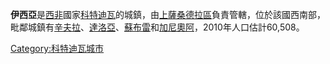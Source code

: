 {{Infobox Settlement
<!--See the Table at Infobox Settlement for all fields and descriptions of usage-->
<!-- Basic info  ---------------->
|name          = 伊西亞
|other_name             =
|native_name            =  <!-- for cities whose native name is not in English -->
|nickname               = 
|settlement_type        =
|motto                  =
<!-- images and maps  ----------->
|image_skyline          =
|imagesize              =
|image_caption          = 
|image_flag             = 
|flag_size              =
|image_seal             = 
|seal_size              =
|image_shield           = 
|shield_size            =
|image_map              = 
|mapsize                =
|map_caption            = 
|pushpin_map            = Côte d'Ivoire<!-- the name of a location map as per http://en.wikipedia.org/wiki/Template:Location_map -->
|pushpin_label_position =bottom
|pushpin_mapsize        =300
|pushpin_map_caption    =
<!-- Location ------------------>
|coordinates_display    = inline,title
|coordinates_region     = CI
|coordinates_footnotes  = 
|subdivision_type       = 國家
|subdivision_name       = {{flag|Côte d'Ivoire}}
|subdivision_type1      = 區
|subdivision_name1      = [[上薩桑德拉區|上薩桑德拉區]]
|subdivision_type2      =
|subdivision_name2      = 
|subdivision_type3      =
|subdivision_name3      = 
|<!-- Politics ----------------->
|government_footnotes   =
|government_type        =
|leader_title           =
|leader_name            =
|leader_title1          =  <!-- for places with, say, both a mayor and a city manager -->
|leader_name1           =
|established_title      =  <!-- Settled -->
|established_date       = 
<!-- Area    --------------------->
|area_magnitude         = 
|unit_pref                =Imperial <!--Enter: Imperial, if Imperial (metric) is desired-->
|area_footnotes           =
|area_total_km2           = <!-- ALL fields dealing with a measurements are subject to automatic unit conversion-->
|area_land_km2            = <!--See table @ Template:Infobox Settlement for details on automatic unit conversion-->
<!-- Population   ----------------------->
|population_as_of               =
|population_footnotes           =
|population_note                =
|population_total               =
|population_density_km2         =
|population_density_sq_mi       =
|population_metro               =
|population_density_metro_km2   =
|population_density_metro_sq_mi =
|population_blank1_title        =Ethnicities
|population_blank1              =
|population_density_blank1_km2 =   
|population_density_blank1_sq_mi =
<!-- General information  --------------->
|timezone               =[[格林威治時間|格林威治時間]] 
|utc_offset             = +0
|timezone_DST           = 
|utc_offset_DST         = 
|latd=6|latm=29|lats= |latNS=N
|longd=6|longm=35|longs=|longEW=W
|elevation_footnotes    =  <!--for references: use <ref> </ref> tags-->
|elevation_m            = 
|elevation_ft           =
<!-- Area/postal codes & others -------->
|postal_code_type       =  <!-- enter ZIP code, Postcode, Post code, Postal code... -->
|postal_code            =
|area_code              =
|blank_name             =
|blank_info             =
|blank1_name            =
|blank1_info            =
|website                = 
|footnotes              = 
}} 

'''伊西亞'''是[[西非|西非]]國家[[科特迪瓦|科特迪瓦]]的城鎮，由[[上薩桑德拉區|上薩桑德拉區]]負責管轄，位於該國西南部，毗鄰城鎮有[[辛夫拉|辛夫拉]]、[[達洛亞|達洛亞]]、[[蘇布雷|蘇布雷]]和[[加尼奧阿|加尼奧阿]]，2010年人口估計60,508。

[[Category:科特迪瓦城市|Category:科特迪瓦城市]]